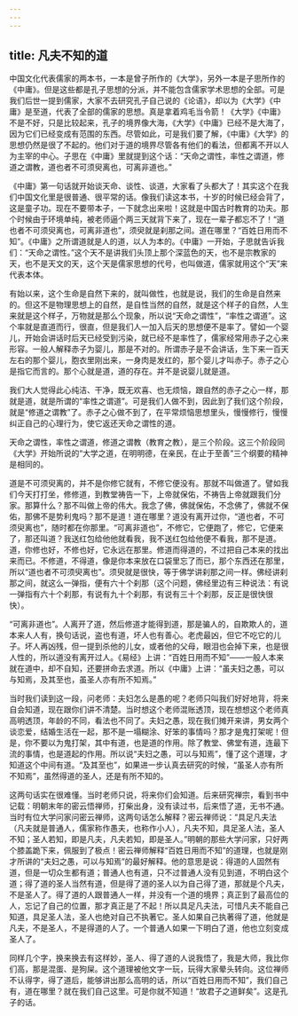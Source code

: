 ```yaml
---
---
---
```

title: 凡夫不知的道
---




中国文化代表儒家的两本书，一本是曾子所作的《大学》，另外一本是子思所作的《中庸》。但是这些都是孔子思想的分派，并不能包含儒家学术思想的全部。可是我们后世一提到儒家，大家不去研究孔子自己说的《论语》，却以为《大学》《中庸》是至道，代表了全部的儒家的思想。真是拿着鸡毛当令箭！《大学》《中庸》不是不好，只是比较起来，孔子的境界像大海，《大学》《中庸》已经不是大海了，因为它们已经变成有范围的东西。尽管如此，可是我们要了解，《中庸》《大学》的思想仍然是很了不起的。他们对于道的境界尽管各有他们的看法，但都离不开以人为主宰的中心。子思在《中庸》里就提到这个话：“天命之谓性，率性之谓道，修道之谓教，道也者不可须臾离也，可离非道也。”

《中庸》第一句话就开始谈天命、谈性、谈道，大家看了头都大了！其实这个在我们中国文化里是很普通、很平常的话。像我们读这本书，十岁的时候已经会背了，这是童子功。现在不要带本子，一下就念出来啦！这就是中国古时教育的功夫。那个时候由于环境单纯，被老师逼个两三天就背下来了，现在一辈子都忘不了！“道也者不可须臾离也，可离非道也”，须臾就是刹那之间。道在哪里？“百姓日用而不知”。《中庸》之所谓道就是人的道，以人为本的。《中庸》一开始，子思就告诉我们：“天命之谓性。”这个天不是讲我们头顶上那个深蓝色的天，也不是宗教家的天，也不是天文的天，这个天是儒家思想的代号，也叫做道，儒家就用这个“天”来代表本体。

有始以来，这个生命是自然下来的，就叫做性，也就是说，我们的生命是自然来的。但这不是物理思想上的自然，是自性当然的自然，就是这个样子的自然，人生来就是这个样子，万物就是那么个现象，所以说“天命之谓性”，“率性之谓道”。这个率就是直道而行，很直，但是我们人一加入后天的思想便不是率了。譬如一个婴儿，开始会讲话时后天已经受到污染，就已经不是率性了，儒家经常用赤子之心来形容。一般人解释赤子为婴儿，那是不对的。所谓赤子是不会讲话，生下来一百天左右的那个婴儿，胞衣里刚出来，一身肉是发红的，那个婴儿才叫赤子。赤子之心是指它而言的。那个心就是道，道的存在。并不是说婴儿就是道。

我们大人觉得此心纯洁、干净，既无欢喜、也无烦恼，跟自然的赤子之心一样，那就是道，就是所谓的“率性之谓道”。可是我们人做不到，因此到了我们这个阶段，就是“修道之谓教”了。赤子之心做不到了，在平常烦恼思想里头，慢慢修行，慢慢纠正自己的心理行为，使它返还天命之谓性的道。

天命之谓性，率性之谓道，修道之谓教（教育之教），是三个阶段。这三个阶段同《大学》开始所说的“大学之道，在明明德，在亲民，在止于至善”三个纲要的精神是相同的。

道是不可须臾离的，并不是你修它就有，不修它便没有。那就不叫做道了。譬如我们今天打打坐，修修道，到教堂祷告一下，上帝就保佑，不祷告上帝就跟我们分家。那算什么？那不叫做上帝的伟大。我念了佛，佛就保佑，不念佛了，佛就不保佑，那佛不是势利鬼吗？那不是道！道在哪里？道没有离开过你，“道也者，不可须臾离也”，随时都在你那里。“可离非道也”，不修它，它便跑了，修它，它便来了，那还叫道？我送红包给他他就看我，我不送红包给他便不看我，那不是道。道，你修也好，不修也好，它永远在那里。修道而得道的，不过把自己本来的找出来而已。不修道，不得道，像是你本来放在口袋里忘了而已，那个东西还在那里，所以“道也者不可须臾离也”。须臾就是很快，等于佛学讲刹那之间一样。佛经讲刹那之间，就这么一弹指，便有六十个刹那（这个问题，佛经里边有三种说法：有说一弹指有六十个刹那，有说有九十个刹那，有说有三十个刹那，反正是很快很快）。

“可离非道也”。人离开了道，然后修道才能得到道，那是骗人的，自欺欺人的，道本来人人有，换句话说，盗也有道，坏人也有善心。老虎最凶，但它不吃它的儿子。坏人再凶残，但一提到杀他的儿女，或者他的父母，眼泪也会掉下来，也是很人性的，所以道没有离开过人。《易经》上讲：“百姓日用而不知”——一般人本来就在道中，却不自知，还要拼命去求道。所以《中庸》上讲：“虽夫妇之愚，可以与知焉，及其至也，虽圣人亦有所不知焉。”

当时我们读到这一段，问老师：夫妇怎么是愚的呢？老师只叫我们好好地背，将来自会知道，现在跟你们讲不清楚。当时想这个老师混账透顶，现在想想这个老师真高明透顶，年龄的不同，看法也不同了。夫妇之愚，现在我们摊开来讲，男女两个谈恋爱，结婚生活在一起，那不是一塌糊涂、好笨的事情吗？那才是鬼打架呢！但是，你不要以为鬼打架，其中有道，也是道的作用。除了教堂、佛堂有道，连最下流的事情，也是道起的作用。所以说“夫妇之愚，可以与知焉”，懂了这个道理，才知道这个中间有道。“及其至也”，如果进一步认真去研究的时候，“虽圣人亦有所不知焉”，虽然得道的圣人，还是有所不知的。

这两句话实在很难懂。当时老师只说，将来你们会知道。后来研究禅宗，看到书中记载：明朝末年的密云悟禅师，打柴出身，没有读过书，后来悟了道，无书不通。当时有位大学问家问密云禅师，这两句话怎么解释？密云禅师说：“具足凡夫法（凡夫就是普通人，儒家称作愚夫，也称作小人），凡夫不知，具足圣人法，圣人不知；圣人若知，即是凡夫，凡夫若知，即是圣人。”明朝的那些大学问家，只好两个膝盖跪下来，佩服到了极点！密云禅师解释“百姓日用而不知”的道理，也就是刚才所讲的“夫妇之愚，可以与知焉”的最好解释。他的意思是说：得道的人固然有道，但是一切众生都有道；普通人也有道，只不过普通人没有见到道，不明白这个道；得了道的圣人当然有道，但是得了道的圣人以为自己得了道，那就是个凡夫，不是圣人了。得了道的人跟普通人一样，并没有一个道的境界；真正到了最高位的人，忘记了自己的位置，那才真正是了不起！所以具足凡夫法，可惜凡夫不能自己知道，具足圣人法，圣人也绝对自己不执著它。圣人如果自己执著得了道，他就是凡夫，不是圣人，不是得道的人了。一个普通人如果一下明白了道，他也立刻变成圣人了。

同样几个字，换来换去有这样妙，圣人、得了道的人说我悟了，我是大师，我比你们高，那是混蛋、是狗屎。这个道理被他文字一玩，玩得大家晕头转向。这位禅师不认得字，得了道后，能够讲出那么高明的话，所以“百姓日用而不知”，我们自己有，道在哪里？就在我们自己这里。可是你就不知道！“故君子之道鲜矣”。这是孔子的话。
